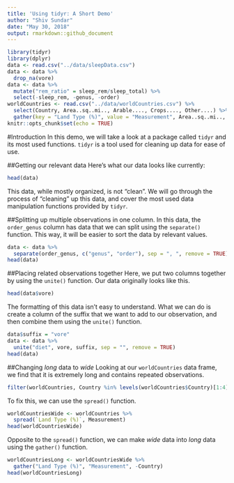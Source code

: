 ```yaml
---
title: 'Using tidyr: A Short Demo'
author: "Shiv Sundar"
date: "May 30, 2018"
output: rmarkdown::github_document
---
```


```r
library(tidyr)
library(dplyr)
data <- read.csv("../data/sleepData.csv")
data <- data %>%
  drop_na(vore)
data <- data %>%
  mutate("rem_ratio" = sleep_rem/sleep_total) %>%
  select(-sleep_rem, -genus, -order)
worldCountries <- read.csv("../data/worldCountries.csv") %>%
  select(Country, Area..sq..mi.., Arable...., Crops...., Other....) %>%
  gather(key = "Land Type (%)", value = "Measurement", Area..sq..mi.., Arable...., Crops...., Other....)
knitr::opts_chunk$set(echo = TRUE)
```

#Introduction
In this demo, we will take a look at a package called `tidyr` and its most used functions. `tidyr` is a tool used for cleaning up data for ease of use. 

##Getting our relevant data
Here's what our data looks like currently:

```r
head(data)
```

This data, while mostly organized, is not "clean". We will go through the process of "cleaning" up this data, and cover the most used data manipulation functions provided by `tidyr`.

##Splitting up multiple observations in one column.
In this data, the `order_genus` column has data that we can split using the `separate()` function. This way, it will be easier to sort the data by relevant values.

```r
data <- data %>%
  separate(order_genus, c("genus", "order"), sep = ", ", remove = TRUE)
head(data)
```

##Placing related observations together
Here, we put two columns together by using the `unite()` function. Our data originally looks like this.

```r
head(data$vore)
```

The formatting of this data isn't easy to understand. What we can do is create a column of the suffix that we want to add to our observation, and then combine them using the `unite()` function.

```r
data$suffix = "vore"
data <- data %>%
  unite("diet", vore, suffix, sep = "", remove = TRUE)
head(data)
```

##Changing _long_ data to _wide_
Looking at our `worldCountries` data frame, we find that it is extremely long and contains repeated observations.

```r
filter(worldCountries, Country %in% levels(worldCountries$Country)[1:4])
```

To fix this, we can use the `spread()` function. 

```r
worldCountriesWide <- worldCountries %>%
  spread(`Land Type (%)`, Measurement)
head(worldCountriesWide)
```

Opposite to the `spread()` function, we can make _wide_ data into _long_ data using the `gather()` function.

```r
worldCountriesLong <- worldCountriesWide %>%
  gather("Land Type (%)", "Measurement", -Country)
head(worldCountriesLong)
```